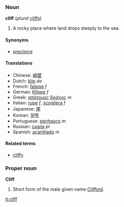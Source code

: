 ===Noun===
'''cliff''' (''plural'' [[cliffs]])

#A rocky place where land drops steeply to the sea. <!--needs some work-->

====Synonyms====
*[[precipice]]

====Translations====
*Chinese: [[峭壁]]
*Dutch: [[klip]] ''de''
*French: [[falaise]] ''f''
*German: [[Klippe]] ''f''
*Greek: [[απότομος βράχος]] ''m''
*Italian: [[rupe]] ''f'', [[scogliera]] ''f''
*Japanese: [[崖]]
*Korean: [[절벽]]
*Portuguese: [[penhasco]] ''m''
*Russian: [[скала]] ''pl''
*Spanish: [[acantilado]] ''m''

====Related terms====
*[[cliffy]]

===Proper noun===
'''Cliff'''

# Short form of the male given name ''[[Clifford]]''.

[[it:cliff]]